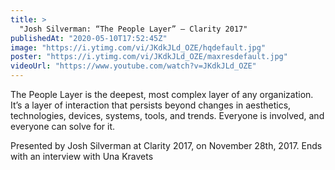 ```yaml
---
title: >
  "Josh Silverman: “The People Layer” — Clarity 2017"
publishedAt: "2020-05-10T17:52:45Z"
image: "https://i.ytimg.com/vi/JKdkJLd_OZE/hqdefault.jpg"
poster: "https://i.ytimg.com/vi/JKdkJLd_OZE/maxresdefault.jpg"
videoUrl: "https://www.youtube.com/watch?v=JKdkJLd_OZE"
---
```


The People Layer is the deepest, most complex layer of any organization. It’s a layer of interaction that persists beyond changes in aesthetics, technologies, devices, systems, tools, and trends. Everyone is involved, and everyone can solve for it.

Presented by Josh Silverman at Clarity 2017, on November 28th, 2017. Ends with an interview with Una Kravets
